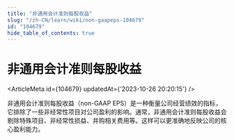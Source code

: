 ```yaml
---
title: "非通用会计准则每股收益"
slug: "/zh-CN/learn/wiki/non-gaapeps-104679"
id: "104679"
hide_table_of_contents: true
---
```



<Breadcrumbs current="非通用会计准则每股收益" />

# 非通用会计准则每股收益

<ArticleMeta id={104679} updatedAt={'2023-10-26 20:20:15'} />
<div className='border-solid border-b border-t-0 my-4 border-[var(--ifm-color-gray-300)]' />

非通用会计准则每股收益（non-GAAP EPS）是一种衡量公司经营绩效的指标，它排除了一些非经常性项目对公司盈利的影响。通常，非通用会计准则每股收益会剔除特殊项目、非经常性损益、并购相关费用等。这样可以更准确地反映公司的核心盈利能力。
